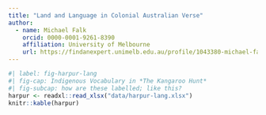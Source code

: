 ```yaml
---
title: "Land and Language in Colonial Australian Verse"
author:
  - name: Michael Falk
    orcid: 0000-0001-9261-8390
    affiliation: University of Melbourne
    url: https://findanexpert.unimelb.edu.au/profile/1043380-michael-falk
---
```


```r
#| label: fig-harpur-lang
#| fig-cap: Indigenous Vocabulary in *The Kangaroo Hunt*
#| fig-subcap: how are these labelled; like this?
harpur <- readxl::read_xlsx("data/harpur-lang.xlsx")
knitr::kable(harpur)
```

